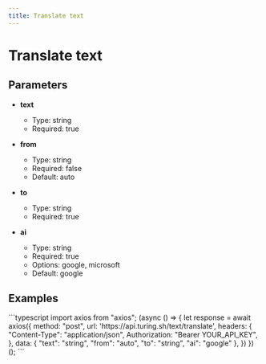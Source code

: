 ```yaml
---
title: Translate text
---
```


# Translate text

## Parameters


- **text**
  - Type: string
  - Required: true

- **from**
  - Type: string
  - Required: false
  - Default: auto

- **to**
  - Type: string
  - Required: true

- **ai**
  - Type: string
  - Required: true
  - Options: google, microsoft
  - Default: google

## Examples

<CodeGroup title="Translate text example">
  ```typescript
  import axios from "axios";
  (async () => {
    let response = await axios({
      method: "post",
      url: 'https://api.turing.sh/text/translate',
      headers: {
        "Content-Type": "application/json",
        Authorization: "Bearer YOUR_API_KEY",
      },
      data: {
  "text": "string",
  "from": "auto",
  "to": "string",
  "ai": "google"
},
    })
  })();
  ```
</CodeGroup>